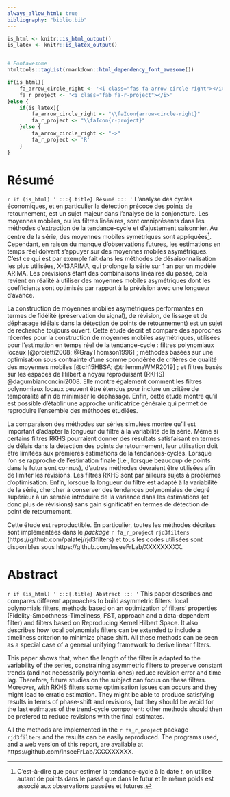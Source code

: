 ```yaml
--- 
always_allow_html: true
bibliography: "biblio.bib"
---
```


```r
is_html <- knitr::is_html_output()
is_latex <- knitr::is_latex_output()


# Fontawesome
htmltools::tagList(rmarkdown::html_dependency_font_awesome())

if(is_html){
    fa_arrow_circle_right <- '<i class="fas fa-arrow-circle-right"></i>'
    fa_r_project <- '<i class="fab fa-r-project"></i>'
}else {
    if(is_latex){
        fa_arrow_circle_right <- "\\faIcon{arrow-circle-right}"
        fa_r_project <- "\\faIcon{r-project}"
    }else {
        fa_arrow_circle_right <- "->"
        fa_r_project <- 'R'
    }
}

```

\thispagestyle{fancy}

# Résumé {-}


:::: {.abstract}
`r if (is_html) '
:::{.title}
Résumé
:::
'`
L'analyse des cycles économiques, et en particulier la détection précoce des points de retournement, est un sujet majeur dans l'analyse de la conjoncture.
Les moyennes mobiles, ou les filtres linéaires, sont omniprésents dans les méthodes d'extraction de la tendance-cycle et d’ajustement saisonnier.
Au centre de la série,  des moyennes mobiles symétriques sont appliquées^[
C’est-à-dire que pour estimer la tendance-cycle à la date $t$,  on utilise autant de points dans le passé que dans le futur et le même poids est associé aux observations passées et futures.
].
Cependant, en raison du manque d'observations futures, les estimations en temps réel doivent s'appuyer sur des moyennes mobiles asymétriques.
C’est ce qui est par exemple fait dans les méthodes de désaisonnalisation les plus utilisées, X-13ARIMA, qui prolonge la série sur 1 an par un modèle ARIMA.
Les prévisions étant des combinaisons linéaires du passé,  cela revient en réalité à utiliser des moyennes mobiles asymétriques dont les coefficients sont optimisés par rapport à la prévision avec une longueur d’avance.

La construction de moyennes mobiles asymétriques performantes en termes de fidélité (préservation du signal), de révision, de lissage et de déphasage (délais dans la détection de points de retournement) est un sujet de recherche toujours ouvert.
Cette étude décrit et compare des approches récentes pour la construction de moyennes mobiles asymétriques, utilisées pour l’estimation en temps réel de la tendance-cycle : filtres polynomiaux locaux [@proietti2008; @GrayThomson1996] ; méthodes basées sur une optimisation sous contrainte d’une somme pondérée de critères de qualité des moyennes mobiles [@ch15HBSA; @trilemmaWMR2019] ; et filtres basés sur les espaces de Hilbert à noyau reproduisant (RKHS) @dagumbianconcini2008.
Elle montre également comment les filtres polynomiaux locaux peuvent être étendus pour inclure un critère de temporalité afin de minimiser le déphasage.
Enfin,  cette étude montre qu'il est possible d'établir une approche unificatrice générale qui permet de reproduire l’ensemble des méthodes étudiées.

La comparaison des méthodes sur séries simulées montre qu'il est important d'adapter la longueur du filtre à la variabilité de la série. 
Même si certains filtres RKHS pourraient donner des résultats satisfaisant en termes de délais dans la détection des points de retournement, leur utilisation doit être limitées aux premières estimations de la tendances-cycles. Lorsque l'on se rapproche de l'estimation finale (i.e., lorsque beaucoup de points dans le futur sont connus), d'autres méthodes devraient être utilisées afin de limiter les révisions. Les filtres RKHS sont par ailleurs sujets à problèmes d'optimisation.
Enfin, lorsque la longueur du filtre est adapté à la variabilité de la série, chercher à conserver des tendances polynomiales de degré supérieur à un semble introduire de la variance dans les estimations (et donc plus de révisions) sans gain significatif en termes de détection de point de retournement.

Cette étude est reproductible. En particulier, toutes les méthodes décrites sont implémentées dans le *package* `r fa_r_project` `rjd3filters` (https://github.com/palatej/rjd3filters) et tous les codes utilisées sont disponibles sous https://github.com/InseeFrLab/XXXXXXXXX.
::::


# Abstract {-}

:::: {.abstract}
`r if (is_html) '
:::{.title}
Abstract
:::
'`
This paper describes and compares different approaches to build asymmetric filters: local polynomials filters, methods based on an optimization of filters' properties (Fidelity-Smoothness-Timeliness, FST, approach and a data-dependent filter) and filters based on Reproducing Kernel Hilbert Space.
It also describes how local polynomials filters can be extended to include a timeliness criterion to minimize phase shift.
All these methods can be seen as a special case of a general unifying framework to derive linear filters.

This paper shows that, when the length of the filter is adapted to the variability of the series, constraining asymmetric filters to preserve constant trends (and not necessarily polynomial ones) reduce revision error and time lag. 
Therefore, future studies on the subject can focus on these filters.
Moreover, with RKHS filters some optimisation issues can occurs and they might lead to erratic estimation.
They might be able to produce satisfying results in terms of phase-shift and revisions, but they should be avoid for the last estimates of the trend-cycle component: other methods should then be prefered to reduce revisions with the final estimates.

All the methods are implemented in the `r fa_r_project` package `rjd3filters` and the results can be easily reproduced.
The programs used, and a web version of this report, are available at https://github.com/InseeFrLab/XXXXXXXXX.
::::

